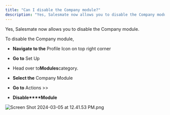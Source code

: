 ```yaml
---
title: "Can I disable the Company module?"
description: "Yes, Salesmate now allows you to disable the Company module."
---
```


Yes, Salesmate now allows you to disable the Company module.

To disable the Company module,

* **Navigate to the** Profile Icon on top right corner

* **Go to** Set Up

* Head over to**Modules**category.

* **Select the** Company Module

* **Go to** Actions >>

* **Disable****Module**

![Screen Shot 2024-03-05 at 12.41.53 PM.png](./images/Screen-Shot-2024-03-05-at-12.41.53-PM.png)
